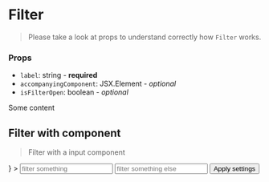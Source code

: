 
<Meta title="Components/Filter" component={Filter} />

# Filter

> Please take a look at props to understand correctly how `Filter` works.

### Props

- `label`: string - **required**
- `accompanyingComponent`: JSX.Element - _optional_
- `isFilterOpen`: boolean - _optional_

<Preview>
  <Story name="filter">
    <Filter label="Filter">
      <p>Some content</p>
    </Filter>
  </Story>
</Preview>

## Filter with component

> Filter with a input component

<Preview>
  <Story name="filter with component">
    <Filter
      label="Filter"
      isFilterOpen={false}
      accompanyingComponent={
        <Input name="input" type="search" placeholder="Search something" />
      }
    >
      <Grid>
        <Row>
          <Column>
            <Input name="input" placeholder="filter something" />
          </Column>
          <Column>
            <Input name="input" placeholder="filter something else" />
          </Column>
        </Row>
        <Row>
          <Column>
            <Button secondary>Apply settings</Button>
          </Column>
        </Row>
      </Grid>
    </Filter>
  </Story>
</Preview>
